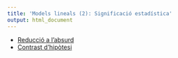 ```yaml
---
title: 'Models lineals (2): Significació estadística'
output: html_document
---
```


* [Reducció a l'absurd](#absurd)
* [Contrast d'hipòtesi](#hipotesi)